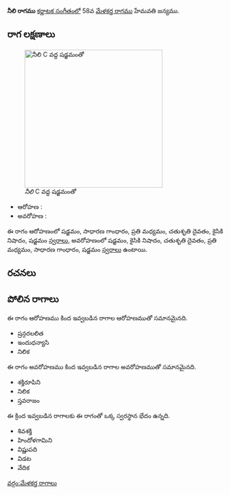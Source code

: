 {{Infobox ragam
	| name          	= నీలి
	| synonym	    	= 
	| mela          	= 
	| chakra        	= 
	| janaka        	= 
	| type          	= ఔదవ
	| arohanam      	= {{svaraC|S|G2|M2|D2|N2|S'}} 
	| avarohanam    	= {{svaraC|S'|N2|D2|M2|G2|S}}
	| jeeva         	=
	| chhaya        	=
	| nyasa         	=
	| vishesha      	= 
	| equivalent  		= 
}}
{{కర్ణాటక సంగీత రాగాలు}}
'''నీలి రాగము''' [[కర్ణాటక సంగీతం]]లో 58వ [[మేళకర్త రాగము]] హేమవతి జన్యము. 


==రాగ లక్షణాలు==
[[Image:nili_kb2wiki.png|thumb|right|316px|''నీలి'' C వద్ద షడ్జమంతో]]

* ఆరోహణ : {{svaraC|S|G2|M2|D2|N2|S'}} 
* అవరోహణ : {{svaraC|S'|N2|D2|M2|G2|S}}

ఈ రాగం ఆరోహణంలో షడ్జమం, సాధారణ  గాంధారం, ప్రతి మధ్యమం, చతుశృతి దైవతం, కైసికి నిషాదం, షడ్జమం [[స్వరాలు]], అవరోహణంలో షడ్జమం, కైసికి నిషాదం, చతుశృతి దైవతం, ప్రతి మధ్యమం, సాధారణ  గాంధారం, షడ్జమం [[స్వరాలు]] ఉంటాయి.

==రచనలు==



==పోలిన రాగాలు==
ఈ రాగం ఆరోహణము కింద ఇవ్వబడిన రాగాల ఆరోహణముతో సమానమైనది.
* ష్రన్గరలలిత
* ఇందుధన్యాసి
* నిలిక

ఈ రాగం అవరోహణము కింద ఇవ్వబడిన రాగాల అవరోహణముతో సమానమైనది.
* శక్తిరూపిని
* నిలిక
* స్తవరాజం

ఈ క్రింద ఇవ్వబడిన రాగాలకు ఈ రాగంతో ఒక్క స్వరస్థాన భేదం ఉన్నది.
* శివశక్తి
* హిందోళగామిని
* విష్ణుపది
* విడట
* వేదిక



[[వర్గం:మేళకర్త రాగాలు]]